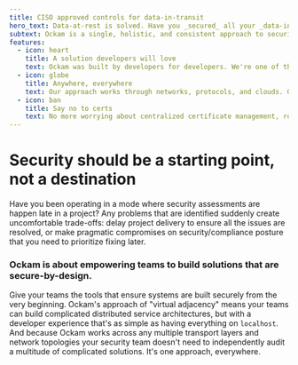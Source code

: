 ```yaml
---
title: CISO approved controls for data-in-transit
hero_text: Data-at-rest is solved. Have you _secured_ all your _data-in-motion_?
subtext: Ockam is a single, holistic, and consistent approach to securing data across your entire enterprise
features:
  - icon: heart
    title: A solution developers will love
    text: Ockam was built by developers for developers. We're one of the most popular and fastest growing open source security project and communities.
  - icon: globe
    title: Anywhere, everywhere
    text: Our approach works through networks, protocols, and clouds. On-prem, across clouds, TCP, bluetooth... it even works through asynchronous messaging systems such as Apache Kafka!
  - icon: ban
    title: Say no to certs
    text: No more worrying about centralized certificate management, rotating certificates before they expire, and the delicate act of rolling those updates out across your organization.
---
```


# Security should be a starting point, not a destination

Have you been operating in a mode where security assessments are happen late
in a project? Any problems that are identified suddenly create uncomfortable 
trade-offs: delay project delivery to ensure all the issues are resolved, or 
make pragmatic compromises on security/compliance posture that you need to
prioritize fixing later.

### Ockam is about empowering teams to build solutions that are secure-by-design.

Give your teams the tools that ensure systems are built securely from the very
beginning. Ockam's approach of "virtual adjacency" means your teams 
can build complicated distributed service architectures, but with a developer
experience that's as simple as having everything on `localhost`. And because
Ockam works across any multiple transport layers and network topologies your 
security team doesn't need to independently audit a multitude of complicated 
solutions. It's one approach, everywhere.